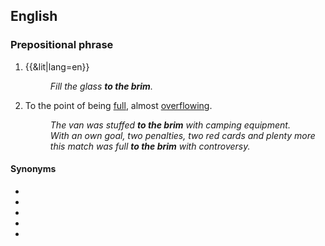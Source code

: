 ==English==

===Prepositional phrase===
{{en-PP}}

# {{&lit|lang=en}}
#: ''Fill the glass '''to the brim'''.''
# {{lb|en|figurative}} To the point of being [[full]], almost [[overflowing]].
#: ''The van was stuffed '''to the brim''' with camping equipment.''
#: ''With an own goal, two penalties, two red cards and plenty more this match was full '''to the brim''' with controversy.''

====Synonyms====
* {{l|en|to the full}}
* {{l|en|to the gills}}
* {{l|en|to the gunnels}}
* {{l|en|to the hilt}}
* {{l|en|to the tonsils}}